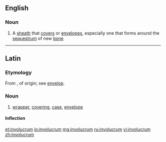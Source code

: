 ==English==

===Noun===
{{en-noun|involucra}}

# A [[sheath]] that [[cover]]s or [[envelope]]s, especially one that forms around the [[sequestrum]] of new [[bone]]

----
==Latin==
===Etymology=== 
From {{term|voloper||to wrap up|lang=la}}, of {{etyl|cel|la}} origin; see [[envelop]].
===Noun===
{{la-noun|involūcrum|involucri|involūcrī|n|second}}

# [[wrapper]], [[covering]], [[case]], [[envelope]]

====Inflection====
{{la-decl-2nd-N|involūcr}}

[[et:involucrum]]
[[io:involucrum]]
[[mg:involucrum]]
[[ru:involucrum]]
[[vi:involucrum]]
[[zh:involucrum]]